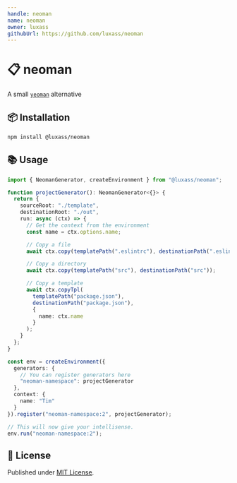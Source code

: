 ```yaml
---
handle: neoman
name: neoman
owner: luxass
githubUrl: https://github.com/luxass/neoman
---
```


# 📋 neoman




A small [`yeoman`](https://yeoman.io/) alternative

## 📦 Installation

```sh
npm install @luxass/neoman
```

## 📚 Usage

```ts
import { NeomanGenerator, createEnvironment } from "@luxass/neoman";

function projectGenerator(): NeomanGenerator<{}> {
  return {
    sourceRoot: "./template",
    destinationRoot: "./out",
    run: async (ctx) => {
      // Get the context from the environment
      const name = ctx.options.name;

      // Copy a file
      await ctx.copy(templatePath(".eslintrc"), destinationPath(".eslintrc"));

      // Copy a directory
      await ctx.copy(templatePath("src"), destinationPath("src"));

      // Copy a template
      await ctx.copyTpl(
        templatePath("package.json"),
        destinationPath("package.json"),
        {
          name: ctx.name
        }
      );
    }
  };
}

const env = createEnvironment({
  generators: {
    // You can register generators here
    "neoman-namespace": projectGenerator
  },
  context: {
    name: "Tim"
  }
}).register("neoman-namespace:2", projectGenerator);

// This will now give your intellisense.
env.run("neoman-namespace:2");
```

## 📄 License

Published under [MIT License](https://github.com/luxass/neoman/blob/main/LICENSE).

